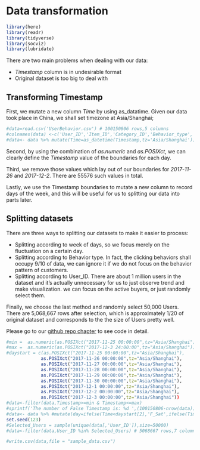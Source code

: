 # Data transformation

```r
library(here)
library(readr)
library(tidyverse)
library(socviz)
library(lubridate)
```

There are two main problems when dealing with our data:
  
  - *Timestamp* column is in undesirable format
- Original dataset is too big to deal with

## Transforming Timestamp

First, we mutate a new column *Time* by using as_datatime. Given our data took place in China, we shall set timezone at Asia/Shanghai;
```r
#data=read.csv('UserBehavior.csv') # 100150806 rows,5 columns
#colnames(data) <-c('User_ID','Item_ID','Category_ID','Behavior_type','Timestamp')
#data<- data %>% mutate(Time=as_datetime(Timestamp,tz='Asia/Shanghai'))
```

Second, by using the combination of *as.numeric* and *as.POSIXct*, we can clearly define the *Timestamp* value of the boundaries for each day.

Third, we remove those values which lay out of our boundaries for *2017-11-26* and *2017-12-2*. There are 55576 such values in total.

Lastly, we use the Timestamp boundaries to mutate a new column to record days of the week, and this will be useful for us to splitting our data into parts later.

## Splitting datasets

There are three ways to splitting our datasets to make it easier to process:
  
  - Splitting according to week of days, so we focus merely on the fluctuation on a certain day. 
- Splitting according to Behavior type. In fact, the clicking behaviors shall occupy 9/10 of data, we can ignore it if we do not focus on the behavior pattern of customers.
- Splitting according to User_ID. There are about 1 million users in the dataset and it's actually unnecessary for us to just observe trend and make visualization. we can focus on the active buyers, or just randomly select them.

Finally, we choose the last method and randomly select 50,000 Users. There are 5,068,667 rows after selection, which is approximately 1/20 of original dataset and corresponds to the the size of Users pretty well.

Please go to our [github repo chapter](https://github.com/jayZhu1020/Alibaba_Userdata_visualization/blob/main/03-cleaning.Rmd) to see code in detail.

```r
#min =  as.numeric(as.POSIXct("2017-11-25 00:00:00",tz="Asia/Shanghai"))
#max =  as.numeric(as.POSIXct("2017-12-3 24:00:00",tz="Asia/Shanghai"))
#daystart = c(as.POSIXct("2017-11-25 00:00:00",tz="Asia/Shanghai"),
             as.POSIXct("2017-11-26 00:00:00",tz="Asia/Shanghai"),
             as.POSIXct("2017-11-27 00:00:00",tz="Asia/Shanghai"),
             as.POSIXct("2017-11-28 00:00:00",tz="Asia/Shanghai"),
             as.POSIXct("2017-11-29 00:00:00",tz="Asia/Shanghai"),
             as.POSIXct("2017-11-30 00:00:00",tz="Asia/Shanghai"),
             as.POSIXct("2017-12-1 00:00:00",tz="Asia/Shanghai"),
             as.POSIXct("2017-12-2 00:00:00",tz="Asia/Shanghai"),
             as.POSIXct("2017-12-3 00:00:00",tz="Asia/Shanghai"))
#data<-filter(data,Timestamp>=min & Timestamp<=max)
#sprintf('The number of False Timestamp is: %d ',(100150806-nrow(data)))
#data<- data %>% #mutate(day=ifelse(Time<daystart[2],'F_Sat',ifelse(Time<daystart[3],'F_Sun',ifelse(Time<daystart[4],'Mon',ifelse(Time<daystart[5],'Tue',ifelse(Time<daystart[6],'Wed',ifelse(Time<daystart[7],'Thur',ifelse(Time<daystart[8],'Fri',ifelse(Time<daystart[9],'S_Sat','S_Sun')))))))))
set.seed(123)
#Selected_Users = sample(unique(data[,'User_ID']),size=50000)
#data<-filter(data,User_ID %in% Selected_Users) # 5068667 rows,7 columns

#write.csv(data,file = "sample_data.csv")
```
